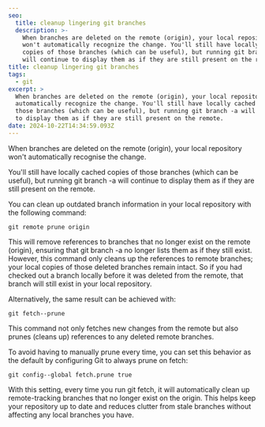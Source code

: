 ```yaml
---
seo:
  title: cleanup lingering git branches
  description: >-
    When branches are deleted on the remote (origin), your local repository
    won't automatically recognize the change. You'll still have locally cached
    copies of those branches (which can be useful), but running git branch -a
    will continue to display them as if they are still present on the remote.
title: cleanup lingering git branches
tags:
  - git
excerpt: >
  When branches are deleted on the remote (origin), your local repository won't
  automatically recognize the change. You'll still have locally cached copies of
  those branches (which can be useful), but running git branch -a will continue
  to display them as if they are still present on the remote.
date: 2024-10-22T14:34:59.093Z
---
```


When branches are deleted on the remote (origin), your local repository won't automatically recognise the change.

You'll still have locally cached copies of those branches (which can be useful), but running git branch -a will continue to display them as if they are still present on the remote.

You can clean up outdated branch information in your local repository with the following command:

```
git remote prune origin
```

This will remove references to branches that no longer exist on the remote (origin), ensuring that git branch -a no longer lists them as if they still exist. However, this command only cleans up the references to remote branches; your local copies of those deleted branches remain intact. So if you had checked out a branch locally before it was deleted from the remote, that branch will still exist in your local repository.

Alternatively, the same result can be achieved with:

```
git fetch--prune
```

This command not only fetches new changes from the remote but also prunes (cleans up) references to any deleted remote branches.

To avoid having to manually prune every time, you can set this behavior as the default by configuring Git to always prune on fetch:

```
git config--global fetch.prune true
```

With this setting, every time you run git fetch, it will automatically clean up remote-tracking branches that no longer exist on the origin. This helps keep your repository up to date and reduces clutter from stale branches without affecting any local branches you have.
